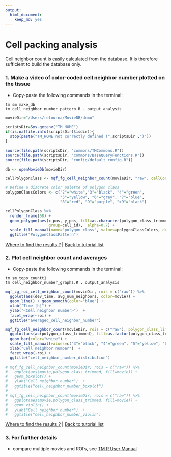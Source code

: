 ```yaml
---
output: 
  html_document: 
    keep_md: yes
---
```


# Cell packing analysis

Cell neighbor count is easily calculated from the database. It is therefore sufficient to build the database only.


### 1. Make a video of color-coded cell neighbor number plotted on the tissue

* Copy-paste the following commands in the terminal:

```
tm sm make_db 
tm cell_neighbor_number_pattern.R . output_analysis
```

```r
movieDir="/Users/retourna/MovieDB/demo"

scriptsDir=Sys.getenv("TM_HOME")
if(is.na(file.info(scriptsDir)$isdir)){
  stop(paste("TM_HOME not correctly defined (",scriptsDir ,")"))
}

source(file.path(scriptsDir, "commons/TMCommons.R"))
source(file.path(scriptsDir, "commons/BaseQueryFunctions.R"))
source(file.path(scriptsDir, "config/default_config.R"))

db <- openMovieDb(movieDir)

cellPolygonClass <- mqf_fg_cell_neighbor_count(movieDir, "raw", cellContour = T)

# Define a discrete color palette of polygon class
polygonClassColors <- c("2"="white","3"="black", "4"="green",
                        "5"="yellow", "6"="grey", "7"="blue",
                        "8"="red", "9"="purple", ">9"="black")

cellPolygonClass %>%
  render_frame(68) +
  geom_polygon(aes(x_pos, y_pos, fill=as.character(polygon_class_trimmed),
                   group=cell_id),  alpha=0.7) +
  scale_fill_manual(name="polygon class", values=polygonClassColors, drop=F) +
  ggtitle("PolygonClassPattern")


```

[Where to find the results ?](../tm_qs_example_data.md#4-look-at-the-results) **|** 
[Back to tutorial list](../tm_qs_example_data.md#3-select-the-analysis-you-are-interested-in)

### 2. Plot cell neighbor count and averages
* Copy-paste the following commands in the terminal:

```
tm sm topo_countt1 
tm cell_neighbor_number_graphs.R . output_analysis
```

```r

mqf_cg_roi_cell_neighbor_count(movieDir, rois = c("raw")) %>%
  ggplot(aes(dev_time, avg_num_neighbors, color=movie)) +
  geom_line() + geom_smooth(color="blue") +
  xlab("Time [h]") +
  ylab("<Cell neighbor number>")  +
  facet_wrap(~roi) +
  ggtitle("averaged_cell_neighbor_number")

mqf_fg_cell_neighbor_count(movieDir, rois = c("raw"), polygon_class_limit=c(3,9)) %>%
  ggplot(aes(ac(polygon_class_trimmed), fill=as.factor(polygon_class_trimmed))) +
  geom_bar(color="white") +
  scale_fill_manual(values=c("3"="black", "4"="green", "5"="yellow", "6"="grey", "7"="blue", "8"="red","9"="purple"), name="polygon class") + 
  xlab("Cell neighbor number")  +
  facet_wrap(~roi) +
  ggtitle("cell_neighbor_number_distribution")

# mqf_fg_cell_neighbor_count(movieDir, rois = c("raw")) %>%
#   ggplot(aes(movie,polygon_class_trimmed, fill=movie)) +
#   geom_boxplot() +
#   ylab("Cell neighbor number")  +
#   ggtitle("cell_neighbor_number_boxplot")
# 
# mqf_fg_cell_neighbor_count(movieDir, rois = c("raw")) %>%
#   ggplot(aes(movie,polygon_class_trimmed, fill=movie)) +
#   geom_violin() +
#   ylab("Cell neighbor number")  +
#   ggtitle("cell_neighbor_number_violin")
```

[Where to find the results ?](../tm_qs_example_data.md#4-look-at-the-results) **|** 
[Back to tutorial list](../tm_qs_example_data.md#3-select-the-analysis-you-are-interested-in)

### 3. For further details

* compare multiple movies and ROI's, see [TM R User Manual](https://mpicbg-scicomp.github.io/tissue_miner/user_manual/TM_R-UserManual.html#comparing-averaged-quantities-between-movies-and-rois)
